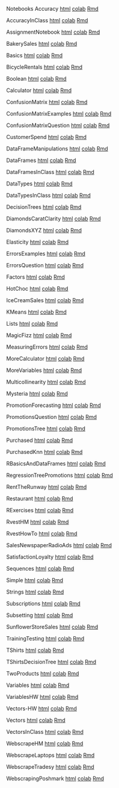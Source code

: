  Notebooks 
Accuracy
[html](Accuracy.html)
[colab](https://colab.research.google.com/github/calvinw/machine-learning-rmarkdown/blob/master/Accuracy.ipynb)
[Rmd](Accuracy.Rmd)


AccuracyInClass
[html](AccuracyInClass.html)
[colab](https://colab.research.google.com/github/calvinw/machine-learning-rmarkdown/blob/master/AccuracyInClass.ipynb)
[Rmd](AccuracyInClass.Rmd)


AssignmentNotebook
[html](AssignmentNotebook.html)
[colab](https://colab.research.google.com/github/calvinw/machine-learning-rmarkdown/blob/master/AssignmentNotebook.ipynb)
[Rmd](AssignmentNotebook.Rmd)


BakerySales
[html](BakerySales.html)
[colab](https://colab.research.google.com/github/calvinw/machine-learning-rmarkdown/blob/master/BakerySales.ipynb)
[Rmd](BakerySales.Rmd)


Basics
[html](Basics.html)
[colab](https://colab.research.google.com/github/calvinw/machine-learning-rmarkdown/blob/master/Basics.ipynb)
[Rmd](Basics.Rmd)


BicycleRentals
[html](BicycleRentals.html)
[colab](https://colab.research.google.com/github/calvinw/machine-learning-rmarkdown/blob/master/BicycleRentals.ipynb)
[Rmd](BicycleRentals.Rmd)


Boolean
[html](Boolean.html)
[colab](https://colab.research.google.com/github/calvinw/machine-learning-rmarkdown/blob/master/Boolean.ipynb)
[Rmd](Boolean.Rmd)


Calculator
[html](Calculator.html)
[colab](https://colab.research.google.com/github/calvinw/machine-learning-rmarkdown/blob/master/Calculator.ipynb)
[Rmd](Calculator.Rmd)


ConfusionMatrix
[html](ConfusionMatrix.html)
[colab](https://colab.research.google.com/github/calvinw/machine-learning-rmarkdown/blob/master/ConfusionMatrix.ipynb)
[Rmd](ConfusionMatrix.Rmd)


ConfusionMatrixExamples
[html](ConfusionMatrixExamples.html)
[colab](https://colab.research.google.com/github/calvinw/machine-learning-rmarkdown/blob/master/ConfusionMatrixExamples.ipynb)
[Rmd](ConfusionMatrixExamples.Rmd)


ConfusionMatrixQuestion
[html](ConfusionMatrixQuestion.html)
[colab](https://colab.research.google.com/github/calvinw/machine-learning-rmarkdown/blob/master/ConfusionMatrixQuestion.ipynb)
[Rmd](ConfusionMatrixQuestion.Rmd)


CustomerSpend
[html](CustomerSpend.html)
[colab](https://colab.research.google.com/github/calvinw/machine-learning-rmarkdown/blob/master/CustomerSpend.ipynb)
[Rmd](CustomerSpend.Rmd)


DataFrameManipulations
[html](DataFrameManipulations.html)
[colab](https://colab.research.google.com/github/calvinw/machine-learning-rmarkdown/blob/master/DataFrameManipulations.ipynb)
[Rmd](DataFrameManipulations.Rmd)


DataFrames
[html](DataFrames.html)
[colab](https://colab.research.google.com/github/calvinw/machine-learning-rmarkdown/blob/master/DataFrames.ipynb)
[Rmd](DataFrames.Rmd)


DataFramesInClass
[html](DataFramesInClass.html)
[colab](https://colab.research.google.com/github/calvinw/machine-learning-rmarkdown/blob/master/DataFramesInClass.ipynb)
[Rmd](DataFramesInClass.Rmd)


DataTypes
[html](DataTypes.html)
[colab](https://colab.research.google.com/github/calvinw/machine-learning-rmarkdown/blob/master/DataTypes.ipynb)
[Rmd](DataTypes.Rmd)


DataTypesInClass
[html](DataTypesInClass.html)
[colab](https://colab.research.google.com/github/calvinw/machine-learning-rmarkdown/blob/master/DataTypesInClass.ipynb)
[Rmd](DataTypesInClass.Rmd)


DecisionTrees
[html](DecisionTrees.html)
[colab](https://colab.research.google.com/github/calvinw/machine-learning-rmarkdown/blob/master/DecisionTrees.ipynb)
[Rmd](DecisionTrees.Rmd)


DiamondsCaratClarity
[html](DiamondsCaratClarity.html)
[colab](https://colab.research.google.com/github/calvinw/machine-learning-rmarkdown/blob/master/DiamondsCaratClarity.ipynb)
[Rmd](DiamondsCaratClarity.Rmd)


DiamondsXYZ
[html](DiamondsXYZ.html)
[colab](https://colab.research.google.com/github/calvinw/machine-learning-rmarkdown/blob/master/DiamondsXYZ.ipynb)
[Rmd](DiamondsXYZ.Rmd)


Elasticity
[html](Elasticity.html)
[colab](https://colab.research.google.com/github/calvinw/machine-learning-rmarkdown/blob/master/Elasticity.ipynb)
[Rmd](Elasticity.Rmd)


ErrorsExamples
[html](ErrorsExamples.html)
[colab](https://colab.research.google.com/github/calvinw/machine-learning-rmarkdown/blob/master/ErrorsExamples.ipynb)
[Rmd](ErrorsExamples.Rmd)


ErrorsQuestion
[html](ErrorsQuestion.html)
[colab](https://colab.research.google.com/github/calvinw/machine-learning-rmarkdown/blob/master/ErrorsQuestion.ipynb)
[Rmd](ErrorsQuestion.Rmd)


Factors
[html](Factors.html)
[colab](https://colab.research.google.com/github/calvinw/machine-learning-rmarkdown/blob/master/Factors.ipynb)
[Rmd](Factors.Rmd)


HotChoc
[html](HotChoc.html)
[colab](https://colab.research.google.com/github/calvinw/machine-learning-rmarkdown/blob/master/HotChoc.ipynb)
[Rmd](HotChoc.Rmd)


IceCreamSales
[html](IceCreamSales.html)
[colab](https://colab.research.google.com/github/calvinw/machine-learning-rmarkdown/blob/master/IceCreamSales.ipynb)
[Rmd](IceCreamSales.Rmd)


KMeans
[html](KMeans.html)
[colab](https://colab.research.google.com/github/calvinw/machine-learning-rmarkdown/blob/master/KMeans.ipynb)
[Rmd](KMeans.Rmd)


Lists
[html](Lists.html)
[colab](https://colab.research.google.com/github/calvinw/machine-learning-rmarkdown/blob/master/Lists.ipynb)
[Rmd](Lists.Rmd)


MagicFizz
[html](MagicFizz.html)
[colab](https://colab.research.google.com/github/calvinw/machine-learning-rmarkdown/blob/master/MagicFizz.ipynb)
[Rmd](MagicFizz.Rmd)


MeasuringErrors
[html](MeasuringErrors.html)
[colab](https://colab.research.google.com/github/calvinw/machine-learning-rmarkdown/blob/master/MeasuringErrors.ipynb)
[Rmd](MeasuringErrors.Rmd)


MoreCalculator
[html](MoreCalculator.html)
[colab](https://colab.research.google.com/github/calvinw/machine-learning-rmarkdown/blob/master/MoreCalculator.ipynb)
[Rmd](MoreCalculator.Rmd)


MoreVariables
[html](MoreVariables.html)
[colab](https://colab.research.google.com/github/calvinw/machine-learning-rmarkdown/blob/master/MoreVariables.ipynb)
[Rmd](MoreVariables.Rmd)


Multicollinearity
[html](Multicollinearity.html)
[colab](https://colab.research.google.com/github/calvinw/machine-learning-rmarkdown/blob/master/Multicollinearity.ipynb)
[Rmd](Multicollinearity.Rmd)


Mysteria
[html](Mysteria.html)
[colab](https://colab.research.google.com/github/calvinw/machine-learning-rmarkdown/blob/master/Mysteria.ipynb)
[Rmd](Mysteria.Rmd)


PromotionForecasting
[html](PromotionForecasting.html)
[colab](https://colab.research.google.com/github/calvinw/machine-learning-rmarkdown/blob/master/PromotionForecasting.ipynb)
[Rmd](PromotionForecasting.Rmd)


PromotionsQuestion
[html](PromotionsQuestion.html)
[colab](https://colab.research.google.com/github/calvinw/machine-learning-rmarkdown/blob/master/PromotionsQuestion.ipynb)
[Rmd](PromotionsQuestion.Rmd)


PromotionsTree
[html](PromotionsTree.html)
[colab](https://colab.research.google.com/github/calvinw/machine-learning-rmarkdown/blob/master/PromotionsTree.ipynb)
[Rmd](PromotionsTree.Rmd)


Purchased
[html](Purchased.html)
[colab](https://colab.research.google.com/github/calvinw/machine-learning-rmarkdown/blob/master/Purchased.ipynb)
[Rmd](Purchased.Rmd)


PurchasedKnn
[html](PurchasedKnn.html)
[colab](https://colab.research.google.com/github/calvinw/machine-learning-rmarkdown/blob/master/PurchasedKnn.ipynb)
[Rmd](PurchasedKnn.Rmd)


RBasicsAndDataFrames
[html](RBasicsAndDataFrames.html)
[colab](https://colab.research.google.com/github/calvinw/machine-learning-rmarkdown/blob/master/RBasicsAndDataFrames.ipynb)
[Rmd](RBasicsAndDataFrames.Rmd)


RegressionTreePromotions
[html](RegressionTreePromotions.html)
[colab](https://colab.research.google.com/github/calvinw/machine-learning-rmarkdown/blob/master/RegressionTreePromotions.ipynb)
[Rmd](RegressionTreePromotions.Rmd)


RentTheRunway
[html](RentTheRunway.html)
[colab](https://colab.research.google.com/github/calvinw/machine-learning-rmarkdown/blob/master/RentTheRunway.ipynb)
[Rmd](RentTheRunway.Rmd)


Restaurant
[html](Restaurant.html)
[colab](https://colab.research.google.com/github/calvinw/machine-learning-rmarkdown/blob/master/Restaurant.ipynb)
[Rmd](Restaurant.Rmd)


RExercises
[html](RExercises.html)
[colab](https://colab.research.google.com/github/calvinw/machine-learning-rmarkdown/blob/master/RExercises.ipynb)
[Rmd](RExercises.Rmd)


RvestHM
[html](RvestHM.html)
[colab](https://colab.research.google.com/github/calvinw/machine-learning-rmarkdown/blob/master/RvestHM.ipynb)
[Rmd](RvestHM.Rmd)


RvestHowTo
[html](RvestHowTo.html)
[colab](https://colab.research.google.com/github/calvinw/machine-learning-rmarkdown/blob/master/RvestHowTo.ipynb)
[Rmd](RvestHowTo.Rmd)


SalesNewspaperRadioAds
[html](SalesNewspaperRadioAds.html)
[colab](https://colab.research.google.com/github/calvinw/machine-learning-rmarkdown/blob/master/SalesNewspaperRadioAds.ipynb)
[Rmd](SalesNewspaperRadioAds.Rmd)


SatisfactionLoyalty
[html](SatisfactionLoyalty.html)
[colab](https://colab.research.google.com/github/calvinw/machine-learning-rmarkdown/blob/master/SatisfactionLoyalty.ipynb)
[Rmd](SatisfactionLoyalty.Rmd)


Sequences
[html](Sequences.html)
[colab](https://colab.research.google.com/github/calvinw/machine-learning-rmarkdown/blob/master/Sequences.ipynb)
[Rmd](Sequences.Rmd)


Simple
[html](Simple.html)
[colab](https://colab.research.google.com/github/calvinw/machine-learning-rmarkdown/blob/master/Simple.ipynb)
[Rmd](Simple.Rmd)


Strings
[html](Strings.html)
[colab](https://colab.research.google.com/github/calvinw/machine-learning-rmarkdown/blob/master/Strings.ipynb)
[Rmd](Strings.Rmd)


Subscriptions
[html](Subscriptions.html)
[colab](https://colab.research.google.com/github/calvinw/machine-learning-rmarkdown/blob/master/Subscriptions.ipynb)
[Rmd](Subscriptions.Rmd)


Subsetting
[html](Subsetting.html)
[colab](https://colab.research.google.com/github/calvinw/machine-learning-rmarkdown/blob/master/Subsetting.ipynb)
[Rmd](Subsetting.Rmd)


SunflowerStoreSales
[html](SunflowerStoreSales.html)
[colab](https://colab.research.google.com/github/calvinw/machine-learning-rmarkdown/blob/master/SunflowerStoreSales.ipynb)
[Rmd](SunflowerStoreSales.Rmd)


TrainingTesting
[html](TrainingTesting.html)
[colab](https://colab.research.google.com/github/calvinw/machine-learning-rmarkdown/blob/master/TrainingTesting.ipynb)
[Rmd](TrainingTesting.Rmd)


TShirts
[html](TShirts.html)
[colab](https://colab.research.google.com/github/calvinw/machine-learning-rmarkdown/blob/master/TShirts.ipynb)
[Rmd](TShirts.Rmd)


TShirtsDecisionTree
[html](TShirtsDecisionTree.html)
[colab](https://colab.research.google.com/github/calvinw/machine-learning-rmarkdown/blob/master/TShirtsDecisionTree.ipynb)
[Rmd](TShirtsDecisionTree.Rmd)


TwoProducts
[html](TwoProducts.html)
[colab](https://colab.research.google.com/github/calvinw/machine-learning-rmarkdown/blob/master/TwoProducts.ipynb)
[Rmd](TwoProducts.Rmd)


Variables
[html](Variables.html)
[colab](https://colab.research.google.com/github/calvinw/machine-learning-rmarkdown/blob/master/Variables.ipynb)
[Rmd](Variables.Rmd)


VariablesHW
[html](VariablesHW.html)
[colab](https://colab.research.google.com/github/calvinw/machine-learning-rmarkdown/blob/master/VariablesHW.ipynb)
[Rmd](VariablesHW.Rmd)


Vectors-HW
[html](Vectors-HW.html)
[colab](https://colab.research.google.com/github/calvinw/machine-learning-rmarkdown/blob/master/Vectors-HW.ipynb)
[Rmd](Vectors-HW.Rmd)


Vectors
[html](Vectors.html)
[colab](https://colab.research.google.com/github/calvinw/machine-learning-rmarkdown/blob/master/Vectors.ipynb)
[Rmd](Vectors.Rmd)


VectorsInClass
[html](VectorsInClass.html)
[colab](https://colab.research.google.com/github/calvinw/machine-learning-rmarkdown/blob/master/VectorsInClass.ipynb)
[Rmd](VectorsInClass.Rmd)


WebscrapeHM
[html](WebscrapeHM.html)
[colab](https://colab.research.google.com/github/calvinw/machine-learning-rmarkdown/blob/master/WebscrapeHM.ipynb)
[Rmd](WebscrapeHM.Rmd)


WebscrapeLaptops
[html](WebscrapeLaptops.html)
[colab](https://colab.research.google.com/github/calvinw/machine-learning-rmarkdown/blob/master/WebscrapeLaptops.ipynb)
[Rmd](WebscrapeLaptops.Rmd)


WebscrapeTradesy
[html](WebscrapeTradesy.html)
[colab](https://colab.research.google.com/github/calvinw/machine-learning-rmarkdown/blob/master/WebscrapeTradesy.ipynb)
[Rmd](WebscrapeTradesy.Rmd)


WebscrapingPoshmark
[html](WebscrapingPoshmark.html)
[colab](https://colab.research.google.com/github/calvinw/machine-learning-rmarkdown/blob/master/WebscrapingPoshmark.ipynb)
[Rmd](WebscrapingPoshmark.Rmd)


